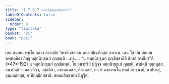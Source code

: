 ```yaml
---
title: "1.7.5.7 หตฺถนิทฺธุนกสิกฺขาปท"
tableOfContents: false
sidebar:
  order: 8
type: "tipitaka"
basket: "vi"
book: "paci"
---
```



<DynamicBreadcrumb />

<Division number="623" book="paci">

<Paragraph number="1919" book="paci">
เตน สมเยน พุทฺโธ ภควา สาวตฺถิยํ วิหรติ เชตวเน อนาถปิณฺฑิกสฺส อาราเม. เตน โข ปน สมเยน ฉพฺพคฺคิยา ภิกฺขู หตฺถนิทฺธุนกํ ภุญฺชนฺติ …เป… .
</Paragraph>

<Paragraph number="1920" book="paci">
<Emphasis>“น หตฺถนิทฺธุนกํ ภุญฺชิสฺสามีติ สิกฺขา กรณียา”</Emphasis>ติ. (*47*:<Emphasis>192</Emphasis>)
</Paragraph>

<Paragraph number="1921" book="paci">
น หตฺถนิทฺธุนกํ ภุญฺชิตพฺพํ. โย อนาทริยํ ปฏิจฺจ หตฺถนิทฺธุนกํ ภุญฺชติ, อาปตฺติ ทุกฺกฏสฺส.
</Paragraph>

<Paragraph number="1922" book="paci">
อนาปตฺติ— อสญฺจิจฺจ, อสฺสติยา, อชานนฺตสฺส, คิลานสฺส, กจวรํ ฉฑฺเฑนฺโต หตฺถํ นิทฺธุนาติ, อาปทาสุ, อุมฺมตฺตกสฺส, อาทิกมฺมิกสฺสาติ.

</Paragraph>
</Division>

<Paragraph number="1923" type="center" book="paci">
สตฺตมสิกฺขาปทํ นิฏฺฐิตํ.
</Paragraph>